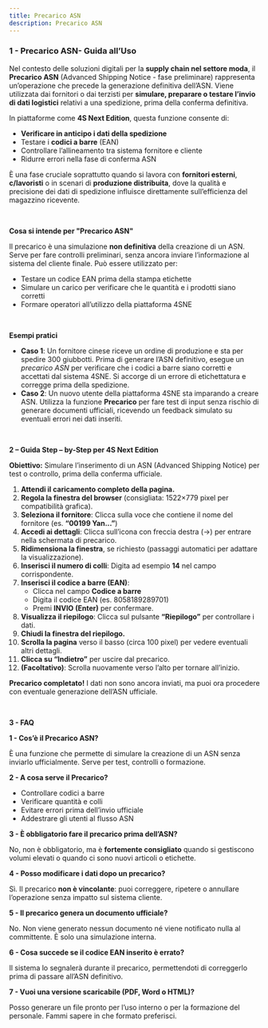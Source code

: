 ```yaml
---
title: Precarico ASN
description: Precarico ASN
---
```


### **1 - Precarico ASN- Guida all’Uso**

Nel contesto delle soluzioni digitali per la **supply chain nel settore moda**, il **Precarico ASN** (Advanced Shipping Notice - fase preliminare) rappresenta un’operazione che precede la generazione definitiva dell’ASN. Viene utilizzata dai fornitori o dai terzisti per **simulare, preparare o testare l’invio di dati logistici** relativi a una spedizione, prima della conferma definitiva.

In piattaforme come **4S Next Edition**, questa funzione consente di:

* **Verificare in anticipo i dati della spedizione**
* Testare i **codici a barre** (EAN)
* Controllare l’allineamento tra sistema fornitore e cliente
* Ridurre errori nella fase di conferma ASN

È una fase cruciale soprattutto quando si lavora con **fornitori esterni**, **c/lavoristi** o in scenari di **produzione distribuita**, dove la qualità e precisione dei dati di spedizione influisce direttamente sull’efficienza del magazzino ricevente.

 

**Cosa si intende per "Precarico ASN"**

Il precarico è una simulazione **non definitiva** della creazione di un ASN. Serve per fare controlli preliminari, senza ancora inviare l’informazione al sistema del cliente finale. Può essere utilizzato per:

* Testare un codice EAN prima della stampa etichette
* Simulare un carico per verificare che le quantità e i prodotti siano corretti
* Formare operatori all’utilizzo della piattaforma 4SNE

 

**Esempi pratici**

* **Caso 1**: Un fornitore cinese riceve un ordine di produzione e sta per spedire 300 giubbotti. Prima di generare l’ASN definitivo, esegue un *precarico ASN* per verificare che i codici a barre siano corretti e accettati dal sistema 4SNE. Si accorge di un errore di etichettatura e corregge prima della spedizione.
* **Caso 2**: Un nuovo utente della piattaforma 4SNE sta imparando a creare ASN. Utilizza la funzione **Precarico** per fare test di input senza rischio di generare documenti ufficiali, ricevendo un feedback simulato su eventuali errori nei dati inseriti.

 

**2 – Guida Step – by-Step per 4S Next Edition**

**Obiettivo:** Simulare l’inserimento di un ASN (Advanced Shipping Notice) per test o controllo, prima della conferma ufficiale.

1. **Attendi il caricamento completo della pagina.**
2. **Regola la finestra del browser** (consigliata: 1522×779 pixel per compatibilità grafica).
3. **Seleziona il fornitore**:
   Clicca sulla voce che contiene il nome del fornitore (es. **“00199 Yan...”**)
4. **Accedi ai dettagli**:
   Clicca sull’icona con freccia destra (→) per entrare nella schermata di precarico.
5. **Ridimensiona la finestra**, se richiesto (passaggi automatici per adattare la visualizzazione).
6. **Inserisci il numero di colli**:
   Digita ad esempio **14** nel campo corrispondente.
7. **Inserisci il codice a barre (EAN)**:
   * Clicca nel campo **Codice a barre**
   * Digita il codice EAN (es. 8058189289701)
   * Premi **INVIO (Enter)** per confermare.
8. **Visualizza il riepilogo**:
   Clicca sul pulsante **“Riepilogo”** per controllare i dati.
9. **Chiudi la finestra del riepilogo.**
10. **Scrolla la pagina** verso il basso (circa 100 pixel) per vedere eventuali altri dettagli.
11. **Clicca su “Indietro”** per uscire dal precarico.
12. **(Facoltativo)**: Scrolla nuovamente verso l’alto per tornare all’inizio.

**Precarico completato!** I dati non sono ancora inviati, ma puoi ora procedere con eventuale generazione dell’ASN ufficiale.

 

**3 - FAQ**

**1 - Cos’è il Precarico ASN?**

È una funzione che permette di simulare la creazione di un ASN senza inviarlo ufficialmente. Serve per test, controlli o formazione.

**2 - A cosa serve il Precarico?**

* Controllare codici a barre
* Verificare quantità e colli
* Evitare errori prima dell’invio ufficiale
* Addestrare gli utenti al flusso ASN

**3 - È obbligatorio fare il precarico prima dell’ASN?**

No, non è obbligatorio, ma è **fortemente consigliato** quando si gestiscono volumi elevati o quando ci sono nuovi articoli o etichette.

**4 - Posso modificare i dati dopo un precarico?**

Sì. Il precarico **non è vincolante**: puoi correggere, ripetere o annullare l’operazione senza impatto sul sistema cliente.

**5 - Il precarico genera un documento ufficiale?**

No. Non viene generato nessun documento né viene notificato nulla al committente. È solo una simulazione interna.

**6 - Cosa succede se il codice EAN inserito è errato?**

Il sistema lo segnalerà durante il precarico, permettendoti di correggerlo prima di passare all’ASN definitivo.



**7 - Vuoi una versione scaricabile (PDF, Word o HTML)?**

Posso generare un file pronto per l’uso interno o per la formazione del personale. Fammi sapere in che formato preferisci.